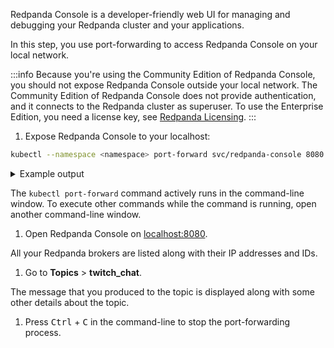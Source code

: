 Redpanda Console is a developer-friendly web UI for managing and debugging your Redpanda cluster and your applications.

In this step, you use port-forwarding to access Redpanda Console on your local network.

:::info
Because you're using the Community Edition of Redpanda Console, you should not expose Redpanda Console outside your local network. The Community Edition of Redpanda Console does not provide authentication, and it connects to the Redpanda cluster as superuser. To use the Enterprise Edition, you need a license key, see [Redpanda Licensing](../../../../../get-started/licenses).
:::

1. Expose Redpanda Console to your localhost:

  ```bash
  kubectl --namespace <namespace> port-forward svc/redpanda-console 8080:8080
  ```

  <details>
  <summary>
  Example output
  </summary>

  ```text
  Forwarding from 127.0.0.1:8080 -> 8080
  Forwarding from [::1]:8080 -> 8080
  ```

  </details>
  
  The `kubectl port-forward` command actively runs in the command-line window. To execute other commands while the command is running, open another command-line window.

1. Open Redpanda Console on [localhost:8080](http://localhost:8080).

  All your Redpanda brokers are listed along with their IP addresses and IDs.

1. Go to **Topics** > **twitch_chat**.

  The message that you produced to the topic is displayed along with some other details about the topic.

1. Press <kbd>Ctrl</kbd> + <kbd>C</kbd> in the command-line to stop the port-forwarding process.